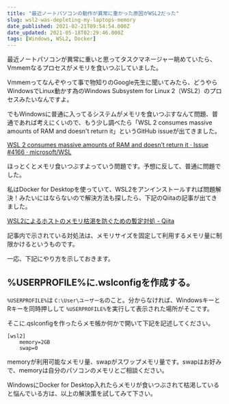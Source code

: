 ```yaml
---
title: "最近ノートパソコンの動作が異常に重かった原因がWSL2だった"
slug: wsl2-was-depleting-my-laptops-memory
date_published: 2021-02-21T09:54:54.000Z
date_updated: 2021-05-18T02:29:46.000Z
tags: [Windows, WSL2, Docker]
---
```


最近ノートパソコンが異常に重いと思ってタスクマネージャー眺めていたら、Vmmemなるプロセスがメモリを食いつぶしていました。

Vmmemってなんぞやって事で物知りのGoogle先生に聞いてみたら、どうやらWindowsでLinux動かす為のWindows Subsystem for Linux 2（WSL2）のプロセスみたいなんですよ。

でもWindowsに普通に入ってるシステムがメモリを食いつぶすなんて問題、普通であれば考えにくいので、もう少し調べたら「WSL 2 consumes massive amounts of RAM and doesn't return it」というGitHub issueが出てきました。

[WSL 2 consumes massive amounts of RAM and doesn’t return it · Issue #4166 · microsoft/WSL](https://github.com/microsoft/WSL/issues/4166)

ほっとくとメモリ食いつぶすよっていう問題です。予想に反して、普通に問題でした。

私はDocker for Desktopを使っていて、WSL2をアンインストールすれば問題解決！みたいにはならないので解決方法も探したら、下記のQiitaの記事が出てきました。

[WSL2によるホストのメモリ枯渇を防ぐための暫定対処 - Qiita](https://qiita.com/yoichiwo7/items/e3e13b6fe2f32c4c6120)

記事内で示されている対処法は、メモリサイズを固定して利用するメモリ量に制限かけるというものです。

一応、下記にやり方を示しておきます。

## %USERPROFILE%に.wslconfigを作成する。

`%USERPROFILE%`は `C:\User\ユーザー名`のこと。分からなければ、WindowsキーとRキーを同時押しして `%USERPROFILE%`を実行して表示された場所がそこです。

そこに.qslconfigを作ったらメモ帳か何かで開いて下記を記述してください。

```
[wsl2]
    memory=2GB
    swap=0
```

memoryが利用可能なメモリ量、swapがスワップメモリ量です。swapはお好みで、memoryは自分のパソコンのメモリとご相談ください。

WindowsにDocker for Desktop入れたらメモリが食いつぶされて枯渇していると悩んでいる方は、以上の解決策を試してみて下さい。
